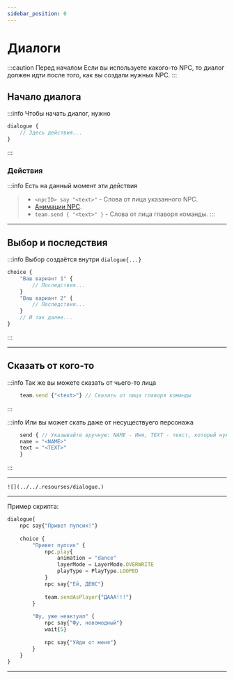 ```yaml
---
sidebar_position: 0
---
```


# Диалоги

:::caution Перед началом
Если вы используете какого-то NPC, то диалог должен идти после того, как вы создали нужных NPC.
:::
## Начало диалога

:::info Чтобы начать диалог, нужно
```jsx
dialogue {
    // Здесь действия...
}
```
:::

### Действия

:::info Есть на данный момент эти действия
> - `<npcID> say "<text>"` - Слова от лица указанного NPC.
> - [Анимации NPC](../NPCs/actions-npc).
> - `team.send { "<text>" }` - Слова от лица главоря команды.
:::

---

## Выбор и последствия

:::info Выбор создаётся внутри `dialogue{...}`
```jsx
choice {
    "Ваш вариант 1" {
        // Последствия...
    }
    "Ваш вариант 2" {
        // Последствия...
    }
    // И так далее...
}
```
:::

---

## Сказать от кого-то

:::info Так же вы можете сказать от чьего-то лица

```jsx
    team.send {"<text>"} // Сказать от лица главоря команды
```
:::

:::info Или вы может скать даже от несуществуего персонажа

```jsx
    send { // Указывайте вручную: NAME - Имя, TEXT - текст, который нужно показать
	name = "<NAME>"
	text = "<TEXT>"
    }
```
:::

---

`![](../../.resourses/dialogue.)`

---

Пример скрипта:
```jsx
dialogue{
    npc say{"Привет пупсик!"}
    
    choice {
        "Привет пупсик" {
            npc.play{
                animation = "dance"
                layerMode = LayerMode.OVERWRITE
                playType = PlayType.LOOPED
            }
            npc say{"Ей, ДЕНС"}
            
            team.sendAsPlayer{"ДААА!!!"}
        }
        
        "Фу, уже неактуал" {
            npc say{"Фу, новомодный"}
            wait{5}
            
            npc say{"Уйди от меня"}
        }
    }
}
```

---
